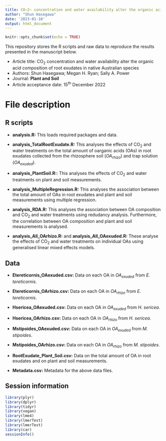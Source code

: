 ```yaml
---
title: CO~2~ concentration and water availability alter the organic acid composition of root exudates in native Australian species
author: "Shun Hasegawa"
date: '2023-01-10'
output: html_document
---
```


```r
knitr::opts_chunk$set(echo = TRUE)
```

This repository stores the R scripts and raw data to reproduce the results presented in the manuscript below.

-   Article title: CO~2~ concentration and water availability alter the organic acid composition of root exudates in native Australian species
-   Authors: Shun Hasegawa; Megan H. Ryan; Sally A. Power
-   Journal: **Plant and Soil**
-   Article acceptance date: 15^th^ December 2022

# File description

## R scripts

-   **analysis.R:** This loads required packages and data.

-   **analysis_TotalRootExudate.R:** This analyses the effects of CO~2~ and water treatments on the total amount of oarganic acids (OAs) in root exudates collected from the rhizosphere soil (*OA~rhizo~*) and trap solution (*OA~exuded~*).

-   **analysis_PlantSoil.R:**: This analyses the effects of CO~2~ and water treatments on plant and soil measurements.

-   **analysis_MultipleRegression.R:** This analyses the association between the total amount of OAs in root exudates and plant and soil measurements using multiple regression.

-   **analysis_RDA.R:** This analyses the association between OA composition and CO~2~ and water treatments using redudancy analysis. Furthermore, the correlation between OA composition and plant and soil measurements is analysed.

-   **analysis_All_OArhizo.R:** and **analysis_All_OAexuded.R:** These analyse the effects of CO~2~ and water treatments on individual OAs using generalised linear mixed effects models.

## Data

-   **Etereticornis_OAexuded.csv:** Data on each OA in *OA~exuded~* from *E. tereticornis*.

-   **Etereticornis_OArhizo.csv:** Data on each OA in *OA~rhizo~* from *E. tereticornis*.

-   **Hsericea_OAexuded.csv:** Data on each OA in *OA~exuded~* from *H. sericea*.

-   **Hsericea_OArhizo.csv:** Data on each OA in *OA~rhizo~* from *H. sericea*.

-   **Mstipoides_OAexuded.csv:** Data on each OA in *OA~exuded~* from *M. stipoides*.

-   **Mstipoides_OArhizo.csv:** Data on each OA in *OA~rhizo~* from *M. stipoides*.

-   **RootExudate_Plant_Soil.csv:** Data on the total amount of OA in root exudates and on plant and soil measurements.

-   **Metadata.csv:** Metadata for the above data files.

## Session information

```r
library(plyr)
library(dplyr)
library(tidyr)
library(vegan)
library(lme4)
library(lmerTest)
library(lmerTest)
library(car)
sessionInfo()
```
